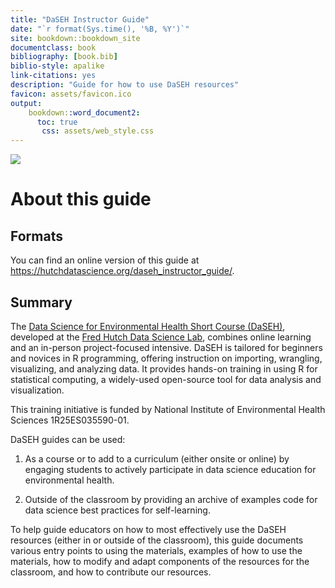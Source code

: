 ```yaml
---
title: "DaSEH Instructor Guide"
date: "`r format(Sys.time(), '%B, %Y')`"
site: bookdown::bookdown_site
documentclass: book
bibliography: [book.bib]
biblio-style: apalike
link-citations: yes
description: "Guide for how to use DaSEH resources"
favicon: assets/favicon.ico
output:
    bookdown::word_document2:
      toc: true
       css: assets/web_style.css
---
```



<head>
  <meta name="viewport" content="width=device-width,minimum-scale=1.0,maximum-scale=1.0,initial-scale=1.0">
  <!--script src="https://kit.fontawesome.com/6a26f47516.js"></script-->
  <!--<script src="assets/hideOutput.js"></script>-->
  <link href="assets/web_styles.css" rel="stylesheet">
</head>



<div class="hero-image-container">
  <img class= "hero-image" src= "https://github.com/fhdsl/DaSEH/raw/main/images/DaSEH_logo_transparent.png">
</div>

# About this guide {-}

## Formats

You can find an online version of this guide at [https://hutchdatascience.org/daseh_instructor_guide/](https://hutchdatascience.org/daseh_instructor_guide/). 

<!-- PDF versions are available at Leanpub. -->

## Summary

The [Data Science for Environmental Health Short Course (DaSEH)](https://daseh.org/), developed at the [Fred Hutch Data Science Lab](https://hutchdatascience.org/), combines online learning and an in-person project-focused intensive. DaSEH is tailored for beginners and novices in R programming, offering instruction on importing, wrangling, visualizing, and analyzing data. It provides hands-on training in using R for statistical computing, a widely-used open-source tool for data analysis and visualization.

This training initiative is funded by National Institute of Environmental Health Sciences 1R25ES035590-01.

DaSEH guides can be used:

1) As a course or to add to a curriculum (either onsite or online) by engaging students to actively participate in data science education for environmental health.

2) Outside of the classroom by providing an archive of  examples code for data science best practices for self-learning. 

To help guide educators on how to most effectively use the DaSEH resources (either in or outside of the classroom), this guide documents various entry points to using the materials, examples of how to use the materials, how to modify and adapt components of the resources for the classroom, and how to contribute our resources. 


